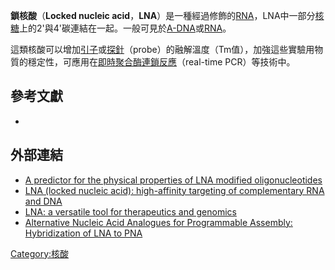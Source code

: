 '''鎖核酸'''（'''Locked nucleic acid'''，'''LNA'''）是一種經過修飾的[[RNA|RNA]]，LNA中一部分[[核糖|核糖]]上的2'與4'碳連結在一起。一般可見於[[A-DNA|A-DNA]]或[[RNA|RNA]]。

這類核酸可以增加[[引子|引子]]或[[探針|探針]]（probe）的融解溫度（Tm值），加強這些實驗用物質的穩定性，可應用在[[即時聚合酶連鎖反應|即時聚合酶連鎖反應]]（real-time PCR）等技術中。

==參考文獻==
*{{cite journal en
|title=Thermodynamic, Counterion, and Hydration Effects for the Incorporation of Locked Nucleic Acid Nucleotides into DNA Duplexes 
|author=Kaur, H.
|coauthors=Arora, A.; Wengel, J.; Maiti, S.
|journal=Biochemistry
|year=2006
|volume=45
|issue=23
|pages=7347-55
|doi=10.1021/bi060307w }}

==外部連結==
*[https://web.archive.org/web/20110202234613/http://lnatools.com/ A predictor for the physical properties of LNA modified oligonucleotides]
*[http://www.ncbi.nlm.nih.gov/entrez/query.fcgi?cmd=Retrieve&db=pubmed&dopt=Abstract&list_uids=15491130 LNA (locked nucleic acid): high-affinity targeting of complementary RNA and DNA]
*[http://www.ncbi.nlm.nih.gov/entrez/query.fcgi?cmd=Retrieve&db=pubmed&dopt=Abstract&list_uids=12573856 LNA: a versatile tool for therapeutics and genomics]
*[http://pubs.acs.org/cgi-bin/sample.cgi/nalefd/2005/5/i01/abs/nl048246f.html Alternative Nucleic Acid Analogues for Programmable Assembly: Hybridization of LNA to PNA]

[[Category:核酸|Category:核酸]]

{{Nucleic acids}}